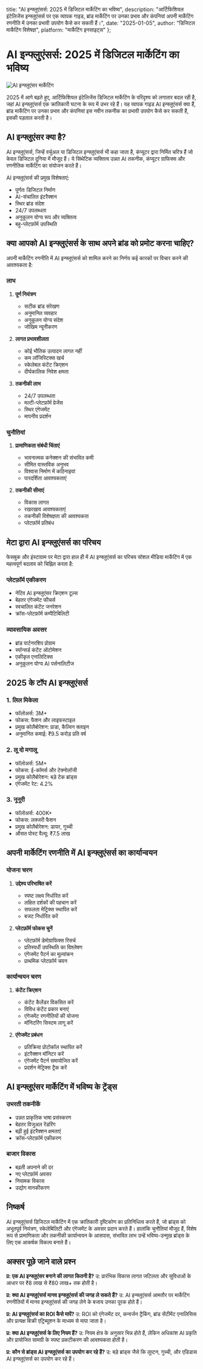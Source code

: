   title: "AI इन्फ्लुएंसर्स: 2025 में डिजिटल मार्केटिंग का भविष्य",
  description: "आर्टिफिशियल इंटेलिजेंस इन्फ्लुएंसर्स पर एक व्यापक गाइड, ब्रांड मार्केटिंग पर उनका प्रभाव और कंपनियां अपनी मार्केटिंग रणनीति में उनका प्रभावी उपयोग कैसे कर सकती हैं।",
  date: "2025-01-05",
  author: "डिजिटल मार्केटिंग विशेषज्ञ",
  platform: "मार्केटिंग इनसाइट्स"
};

# AI इन्फ्लुएंसर्स: 2025 में डिजिटल मार्केटिंग का भविष्य

![AI इन्फ्लुएंसर मार्केटिंग](/images/blog-posts/ai-influencer-2025.jpeg)

2025 में आगे बढ़ते हुए, आर्टिफिशियल इंटेलिजेंस डिजिटल मार्केटिंग के परिदृश्य को लगातार बदल रही है, जहां AI इन्फ्लुएंसर्स एक क्रांतिकारी घटना के रूप में उभर रहे हैं। यह व्यापक गाइड AI इन्फ्लुएंसर्स क्या हैं, ब्रांड मार्केटिंग पर उनका प्रभाव और कंपनियां इस नवीन तकनीक का प्रभावी उपयोग कैसे कर सकती हैं, इसकी पड़ताल करती है।

## AI इन्फ्लुएंसर क्या है?

AI इन्फ्लुएंसर्स, जिन्हें वर्चुअल या डिजिटल इन्फ्लुएंसर्स भी कहा जाता है, कंप्यूटर द्वारा निर्मित चरित्र हैं जो केवल डिजिटल दुनिया में मौजूद हैं। ये सिंथेटिक व्यक्तित्व उन्नत AI तकनीक, कंप्यूटर ग्राफिक्स और रणनीतिक मार्केटिंग का संयोजन करते हैं।

AI इन्फ्लुएंसर्स की प्रमुख विशेषताएं:
- पूर्णतः डिजिटल निर्माण
- AI-संचालित इंटरैक्शन
- स्थिर ब्रांड संदेश
- 24/7 उपलब्धता
- अनुकूलन योग्य रूप और व्यक्तित्व
- बहु-प्लेटफ़ॉर्म उपस्थिति

## क्या आपको AI इन्फ्लुएंसर्स के साथ अपने ब्रांड को प्रमोट करना चाहिए?

अपनी मार्केटिंग रणनीति में AI इन्फ्लुएंसर्स को शामिल करने का निर्णय कई कारकों पर विचार करने की आवश्यकता है:

### लाभ

1. **पूर्ण नियंत्रण**
   - सटीक ब्रांड संरेखण
   - अनुमानित व्यवहार
   - अनुकूलन योग्य संदेश
   - जोखिम न्यूनीकरण

2. **लागत प्रभावशीलता**
   - कोई भौतिक उत्पादन लागत नहीं
   - कम लॉजिस्टिक्स खर्च
   - स्केलेबल कंटेंट क्रिएशन
   - दीर्घकालिक निवेश क्षमता

3. **तकनीकी लाभ**
   - 24/7 उपलब्धता
   - मल्टी-प्लेटफ़ॉर्म प्रेजेंस
   - स्थिर एंगेजमेंट
   - मापनीय प्रदर्शन

### चुनौतियां

1. **प्रामाणिकता संबंधी चिंताएं**
   - भावनात्मक कनेक्शन की संभावित कमी
   - सीमित वास्तविक अनुभव
   - विश्वास निर्माण में कठिनाइयां
   - पारदर्शिता आवश्यकताएं

2. **तकनीकी सीमाएं**
   - विकास लागत
   - रखरखाव आवश्यकताएं
   - तकनीकी विशेषज्ञता की आवश्यकता
   - प्लेटफ़ॉर्म प्रतिबंध

## मेटा द्वारा AI इन्फ्लुएंसर्स का परिचय

फेसबुक और इंस्टाग्राम पर मेटा द्वारा हाल ही में AI इन्फ्लुएंसर्स का परिचय सोशल मीडिया मार्केटिंग में एक महत्वपूर्ण बदलाव को चिह्नित करता है:

### प्लेटफ़ॉर्म एकीकरण
- नेटिव AI इन्फ्लुएंसर क्रिएशन टूल्स
- बेहतर एंगेजमेंट फीचर्स
- स्वचालित कंटेंट जनरेशन
- क्रॉस-प्लेटफ़ॉर्म कम्पैटिबिलिटी

### व्यावसायिक अवसर
- ब्रांड पार्टनरशिप प्रोग्राम
- स्पॉन्सर्ड कंटेंट ऑटोमेशन
- एकीकृत एनालिटिक्स
- अनुकूलन योग्य AI पर्सनालिटीज

## 2025 के टॉप AI इन्फ्लुएंसर्स

### 1. लिल मिकेला
- फॉलोअर्स: 3M+
- फोकस: फैशन और लाइफस्टाइल
- प्रमुख कोलैबोरेशन: प्राडा, कैल्विन क्लाइन
- अनुमानित कमाई: ₹9.5 करोड़ प्रति वर्ष

### 2. लू दो मगालू
- फॉलोअर्स: 5M+
- फोकस: ई-कॉमर्स और टेक्नोलॉजी
- प्रमुख कोलैबोरेशन: बड़े टेक ब्रांड्स
- एंगेजमेंट रेट: 4.2%

### 3. नूनूरी
- फॉलोअर्स: 400K+
- फोकस: लक्जरी फैशन
- प्रमुख कोलैबोरेशन: डायर, गुच्ची
- औसत पोस्ट वैल्यू: ₹7.5 लाख

## अपनी मार्केटिंग रणनीति में AI इन्फ्लुएंसर्स का कार्यान्वयन

### योजना चरण
1. **उद्देश्य परिभाषित करें**
   - स्पष्ट लक्ष्य निर्धारित करें
   - लक्षित दर्शकों की पहचान करें
   - सफलता मेट्रिक्स स्थापित करें
   - बजट निर्धारित करें

2. **प्लेटफ़ॉर्म फोकस चुनें**
   - प्लेटफ़ॉर्म डेमोग्राफिक्स रिसर्च
   - प्रतिस्पर्धी उपस्थिति का विश्लेषण
   - एंगेजमेंट पैटर्न का मूल्यांकन
   - प्राथमिक प्लेटफ़ॉर्म चयन

### कार्यान्वयन चरण
1. **कंटेंट क्रिएशन**
   - कंटेंट कैलेंडर विकसित करें
   - विविध कंटेंट प्रकार बनाएं
   - एंगेजमेंट रणनीतियों की योजना
   - मॉनिटरिंग सिस्टम लागू करें

2. **एंगेजमेंट प्रबंधन**
   - प्रतिक्रिया प्रोटोकॉल स्थापित करें
   - इंटरैक्शन मॉनिटर करें
   - एंगेजमेंट पैटर्न समायोजित करें
   - प्रदर्शन मेट्रिक्स ट्रैक करें

## AI इन्फ्लुएंसर मार्केटिंग में भविष्य के ट्रेंड्स

### उभरती तकनीकें
- उन्नत प्राकृतिक भाषा प्रसंस्करण
- बेहतर विजुअल रेंडरिंग
- बढ़ी हुई इंटरैक्शन क्षमताएं
- क्रॉस-प्लेटफ़ॉर्म एकीकरण

### बाजार विकास
- बढ़ती अपनाने की दर
- नए प्लेटफ़ॉर्म अवसर
- नियामक विकास
- उद्योग मानकीकरण

## निष्कर्ष

AI इन्फ्लुएंसर्स डिजिटल मार्केटिंग में एक क्रांतिकारी दृष्टिकोण का प्रतिनिधित्व करते हैं, जो ब्रांड्स को अभूतपूर्व नियंत्रण, स्केलेबिलिटी और एंगेजमेंट के अवसर प्रदान करते हैं। हालांकि चुनौतियां मौजूद हैं, विशेष रूप से प्रामाणिकता और तकनीकी कार्यान्वयन के आसपास, संभावित लाभ उन्हें भविष्य-उन्मुख ब्रांड्स के लिए एक आकर्षक विकल्प बनाते हैं।

## अक्सर पूछे जाने वाले प्रश्न

**प्र: एक AI इन्फ्लुएंसर बनाने की लागत कितनी है?**
उ: प्रारंभिक विकास लागत जटिलता और सुविधाओं के आधार पर ₹8 लाख से ₹80 लाख+ तक होती है।

**प्र: क्या AI इन्फ्लुएंसर्स मानव इन्फ्लुएंसर्स की जगह ले सकते हैं?**
उ: AI इन्फ्लुएंसर्स आमतौर पर मार्केटिंग रणनीतियों में मानव इन्फ्लुएंसर्स की जगह लेने के बजाय उनका पूरक होते हैं।

**प्र: AI इन्फ्लुएंसर्स का ROI कैसे मापें?**
उ: ROI को एंगेजमेंट दर, कन्वर्जन ट्रैकिंग, ब्रांड सेंटीमेंट एनालिसिस और प्रत्यक्ष बिक्री एट्रिब्यूशन के माध्यम से मापा जाता है।

**प्र: क्या AI इन्फ्लुएंसर्स के लिए नियम हैं?**
उ: नियम क्षेत्र के अनुसार भिन्न होते हैं, लेकिन अधिकांश AI प्रकृति और प्रायोजित सामग्री के स्पष्ट प्रकटीकरण की आवश्यकता होती है।

**प्र: कौन से ब्रांड्स AI इन्फ्लुएंसर्स का उपयोग कर रहे हैं?**
उ: बड़े ब्रांड्स जैसे कि लूव्टन, गुच्ची, और एडिडास AI इन्फ्लुएंसर्स का उपयोग कर रहे हैं।